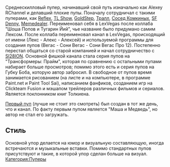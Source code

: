 {{Инфобокс для пуперов 
|title2=LexVegas
|другие_ники=Alexey RChannel
|image3=[[Файл:LexVegas.jpg|left]]
|сферы_творчества=RYTP, рисование, фанфики (не яойные и без упора на романтику), создание небольших игр в Clickteam Fusion, мэшап трейлеров фильмов и\или сериалов
|год_начала=13 апр. 2016
|image4=
|имя_фамилия=Алексей Калугин
|дата_рождения=
|место_проживания=Самара
|ссылки=
*[https://www.youtube.com/channel/UCofhdaV1SDEuCV1dNigLBiw Канал]
*[https://www.youtube.com/channel/UCvg3v2evl2bCwOtyhbIIyhw Альт]
*[https://vk.com/vsesasno98 Страница ВК]
}}

Среднескилловый пупер, начинавший свой путь изначально как Alexey RChannel и делавший плохие пупы. Поначалу сотрудничал с такими пуперами, как [[Reflex]], [[TL Show]], [[GoldStep]], [[Trall Pukanow|Тралл]], [[Сосед Комкиных]], [[SF Denny]], [[Memedealer]]. Переименовал себя в LexVegas после коллаба "Шоша Попов и Тугарин Йий", чье название было придумано самим Лексом. После коллаба переименовал канал в LexVegas, происходящий от имени (Лекс - Алекс - Алексей) и используемой программы для создания пупов (Вегас - Сони Вегас - Сони Вегас Про 12). Постепенно перестал общаться со старой компанией и начал сотрудничество с [[SI28ION]]. Основной фишкой канала стала серия пупов на "Трансформеры: Прайм", которая по сравнению с остальными пупами набирает больше просмотров; помимо этого есть и серия пупов на Губку Боба, которую автор забросил. В свободное от пупов время занимается рисованием (на листе и на компьютере, в программе Paint.net и Paint Tool Sai), написанием фанфиков, созданием игр на Clickteam Fusion и мэшапом трейлеров различных фильмов и сериалов. Является поклонником книг Толкиена.

[https://www.youtube.com/watch?v=miW0-abZlq0 Первый пуп] (лучше не стоит это смотреть) был создан в тот же день, что и канал. По факту первым пупом является "Маша и Медведь", но автор не стал его загружать.

==Стиль==

Основной упор делается на юмор и визуальную составляющую, иногда встречаются и музыкальные вставки. Помимо стандартных пупов присутствуют и такие, в которой упор сделан больше на визуал.
[[Категория:Пуперы]]